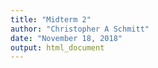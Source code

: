 ```yaml
---
title: "Midterm 2"
author: "Christopher A Schmitt"
date: "November 18, 2018"
output: html_document
---
```

